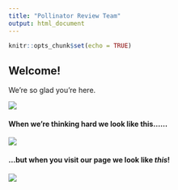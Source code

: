 ```yaml
---
title: "Pollinator Review Team"
output: html_document
---
```


```r
knitr::opts_chunk$set(echo = TRUE)
```
## Welcome!

We're so glad you're here.

![](https://www.nature.org/content/dam/tnc/nature/en/graphics/general/NCM_SPR20_Flourish1-2.jpg?w=828&h=550%201x,%20%20%20%20%20%20%20%20%20%20%20%20%20%20%20%20%20%20%20%20%20%20/content/dam/tnc/nature/en/graphics/general/NCM_SPR20_Flourish1-2.jpg?w=828&h=550&dpr=2%202x)




#### When we're thinking hard we look like this......
![](group_face.png)


#### ...but when you visit our page we look like *this*!

![](group smile.png)
